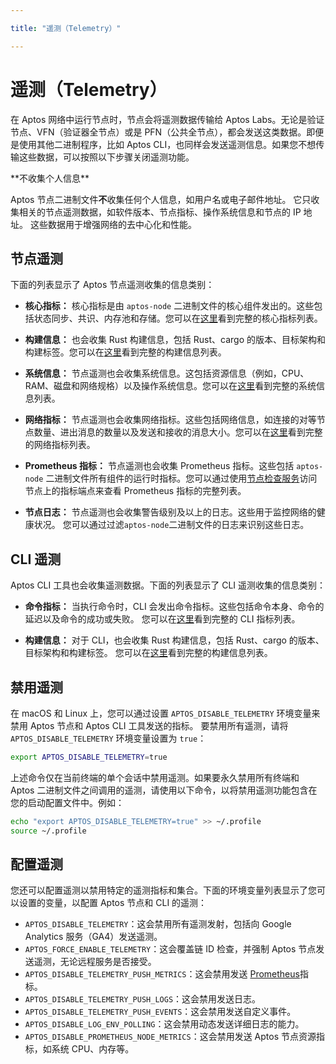 ```yaml
---

title: "遥测（Telemetry）"

---
```



# 遥测（Telemetry）

在 Aptos 网络中运行节点时，节点会将遥测数据传输给 Aptos Labs。无论是验证节点、VFN（验证器全节点）或是 PFN（公共全节点），都会发送这类数据。即便是使用其他二进制程序，比如 Aptos CLI，也同样会发送遥测信息。如果您不想传输这些数据，可以按照以下步骤关闭遥测功能。

<Callout type="info">
**不收集个人信息**<br />

Aptos 节点二进制文件**不**收集任何个人信息，如用户名或电子邮件地址。
它只收集相关的节点遥测数据，如软件版本、节点指标、操作系统信息和节点的 IP 地址。
这些数据用于增强网络的去中心化和性能。

</Callout>

## 节点遥测

下面的列表显示了 Aptos 节点遥测收集的信息类别：

- **核心指标：** 核心指标是由 `aptos-node` 二进制文件的核心组件发出的。这些包括状态同步、共识、内存池和存储。您可以在[这里](https://github.com/aptos-labs/aptos-core/blob/main/crates/aptos-telemetry/src/core_metrics.rs#L14-L29)看到完整的核心指标列表。

- **构建信息：** 也会收集 Rust 构建信息，包括 Rust、cargo 的版本、目标架构和构建标签。您可以在[这里](https://github.com/aptos-labs/aptos-core/blob/main/crates/aptos-build-info/src/lib.rs#L8-L20)看到完整的构建信息列表。

- **系统信息：** 节点遥测也会收集系统信息。这包括资源信息（例如，CPU、RAM、磁盘和网络规格）以及操作系统信息。您可以在[这里](https://github.com/aptos-labs/aptos-core/blob/main/crates/aptos-telemetry/src/system_information.rs#L14-L32)看到完整的系统信息列表。

- **网络指标：** 节点遥测也会收集网络指标。这些包括网络信息，如连接的对等节点数量、进出消息的数量以及发送和接收的消息大小。您可以在[这里](https://github.com/aptos-labs/aptos-core/blob/main/crates/aptos-telemetry/src/network_metrics.rs#L12-L17)看到完整的网络指标列表。

- **Prometheus 指标：** 节点遥测也会收集 Prometheus 指标。这些包括 `aptos-node` 二进制文件所有组件的运行时指标。您可以通过使用[节点检查服务](../measure/node-inspection-service.mdx)访问节点上的指标端点来查看 Prometheus 指标的完整列表。

- **节点日志：** 节点遥测也会收集警告级别及以上的日志。这些用于监控网络的健康状况。
  您可以通过过滤`aptos-node`二进制文件的日志来识别这些日志。

## CLI 遥测

Aptos CLI 工具也会收集遥测数据。下面的列表显示了 CLI 遥测收集的信息类别：

- **命令指标：** 当执行命令时，CLI 会发出命令指标。这些包括命令本身、命令的延迟以及命令的成功或失败。
  您可以在[这里](https://github.com/aptos-labs/aptos-core/blob/main/crates/aptos-telemetry/src/cli_metrics.rs#L12-L15)看到完整的 CLI 指标列表。

- **构建信息：** 对于 CLI，也会收集 Rust 构建信息，包括 Rust、cargo 的版本、目标架构和构建标签。
  您可以在[这里](https://github.com/aptos-labs/aptos-core/blob/main/crates/aptos-build-info/src/lib.rs#L8-L20)看到完整的构建信息列表。

## 禁用遥测

在 macOS 和 Linux 上，您可以通过设置 `APTOS_DISABLE_TELEMETRY` 环境变量来禁用 Aptos 节点和 Aptos CLI 工具发送的指标。
要禁用所有遥测，请将 `APTOS_DISABLE_TELEMETRY` 环境变量设置为 `true`：

```bash filename="Terminal"
export APTOS_DISABLE_TELEMETRY=true
```

上述命令仅在当前终端的单个会话中禁用遥测。如果要永久禁用所有终端和 Aptos 二进制文件之间调用的遥测，请使用以下命令，以将禁用遥测功能包含在您的启动配置文件中。例如：

```bash filename="Terminal"
echo "export APTOS_DISABLE_TELEMETRY=true" >> ~/.profile
source ~/.profile
```

## 配置遥测

您还可以配置遥测以禁用特定的遥测指标和集合。下面的环境变量列表显示了您可以设置的变量，以配置 Aptos 节点和 CLI 的遥测：

- `APTOS_DISABLE_TELEMETRY`：这会禁用所有遥测发射，包括向 Google Analytics 服务（GA4）发送遥测。
- `APTOS_FORCE_ENABLE_TELEMETRY`：这会覆盖链 ID 检查，并强制 Aptos 节点发送遥测，无论远程服务是否接受。
- `APTOS_DISABLE_TELEMETRY_PUSH_METRICS`：这会禁用发送 [Prometheus](https://prometheus.io/)指标。
- `APTOS_DISABLE_TELEMETRY_PUSH_LOGS`：这会禁用发送日志。
- `APTOS_DISABLE_TELEMETRY_PUSH_EVENTS`：这会禁用发送自定义事件。
- `APTOS_DISABLE_LOG_ENV_POLLING`：这会禁用动态发送详细日志的能力。
- `APTOS_DISABLE_PROMETHEUS_NODE_METRICS`：这会禁用发送 Aptos 节点资源指标，如系统 CPU、内存等。
